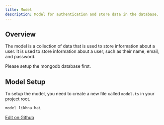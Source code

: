 ```yaml
---
title: Model
description: Model for authentication and store data in the database.
---
```



## Overview

The model is a collection of data that is used to store information about a user. It is used to store information about a user, such as their name, email, and password.

<Callout type="info" title="Note">
  Please setup the mongodb database first.
</Callout>

## Model Setup

To setup the model, you need to create a new file called `model.ts` in your project root.

```ts
model likhna hai
```

[Edit on Github](https://github.com/sahilkumardev/shadwui)